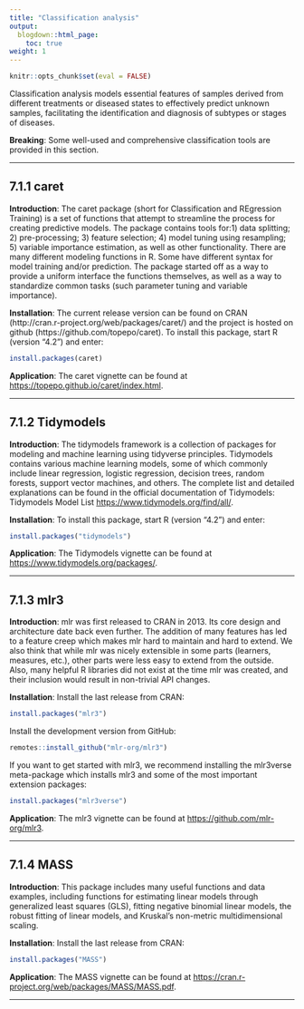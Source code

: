 ```yaml
---
title: "Classification analysis"
output:
  blogdown::html_page:
    toc: true
weight: 1
---
```


```r
knitr::opts_chunk$set(eval = FALSE)
```

Classification analysis models essential features of samples derived from different treatments or diseased states to effectively predict unknown samples, facilitating the identification and diagnosis of subtypes or stages of diseases.

**Breaking**: Some well-used and comprehensive classification tools are provided in this section.

---

## 7.1.1 **caret**

**Introduction**: The caret package (short for Classification and REgression Training) is a set of functions that attempt to streamline the process for creating predictive models. The package contains tools for:1) data splitting; 2) pre-processing; 3) feature selection; 4) model tuning using resampling; 5) variable importance estimation, as well as other functionality. There are many different modeling functions in R. Some have different syntax for model training and/or prediction. The package started off as a way to provide a uniform interface the functions themselves, as well as a way to standardize common tasks (such parameter tuning and variable importance).

**Installation**: The current release version can be found on CRAN (http://cran.r-project.org/web/packages/caret/) and the project is hosted on github (https://github.com/topepo/caret). To install this package, start R (version “4.2”) and enter:
```r
install.packages(caret)
```

**Application**: The caret vignette can be found at <https://topepo.github.io/caret/index.html>.

---

## 7.1.2 **Tidymodels**

**Introduction**: The tidymodels framework is a collection of packages for modeling and machine learning using tidyverse principles. Tidymodels contains various machine learning models, some of which commonly include linear regression, logistic regression, decision trees, random forests, support vector machines, and others. The complete list and detailed explanations can be found in the official documentation of Tidymodels: Tidymodels Model List <https://www.tidymodels.org/find/all/>.

**Installation**: To install this package, start R (version “4.2”) and enter:
```r
install.packages("tidymodels")
```
 
**Application**: The Tidymodels vignette can be found at <https://www.tidymodels.org/packages/>.

---

## 7.1.3 **mlr3**

**Introduction**: mlr was first released to CRAN in 2013. Its core design and architecture date back even further. The addition of many features has led to a feature creep which makes mlr hard to maintain and hard to extend. We also think that while mlr was nicely extensible in some parts (learners, measures, etc.), other parts were less easy to extend from the outside. Also, many helpful R libraries did not exist at the time mlr was created, and their inclusion would result in non-trivial API changes.

**Installation**: Install the last release from CRAN:
```r
install.packages("mlr3")
```

Install the development version from GitHub:
```r
remotes::install_github("mlr-org/mlr3")
```

If you want to get started with mlr3, we recommend installing the mlr3verse meta-package which installs mlr3 and some of the most important extension packages:
```r
install.packages("mlr3verse")
```

**Application**: The mlr3 vignette can be found at <https://github.com/mlr-org/mlr3>.
 
---

## 7.1.4 **MASS**

**Introduction**: This package includes many useful functions and data examples, including functions for estimating linear models through generalized least squares (GLS), fitting negative binomial linear models, the robust fitting of linear models, and Kruskal's non-metric multidimensional scaling.

**Installation**: Install the last release from CRAN:
```r
install.packages("MASS")
```


**Application**: The MASS vignette can be found at <https://cran.r-project.org/web/packages/MASS/MASS.pdf>.
 
---
